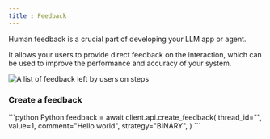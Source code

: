```yaml
---
title : Feedback
---
```


Human feedback is a crucial part of developing your LLM app or agent.

It allows your users to provide direct feedback on the interaction, which can be used to improve the performance and accuracy of your system.

<Frame caption="Example of Feedback collected on Literal">     
  <img
    src="/images/feedback.png"
    alt="A list of feedback left by users on steps"
  />
</Frame>

### Create a feedback

<CodeGroup>
```python Python
feedback = await client.api.create_feedback(
    thread_id="<THREAD_UUID>",
    value=1,
    comment="Hello world",
    strategy="BINARY",
)
```
</CodeGroup>

